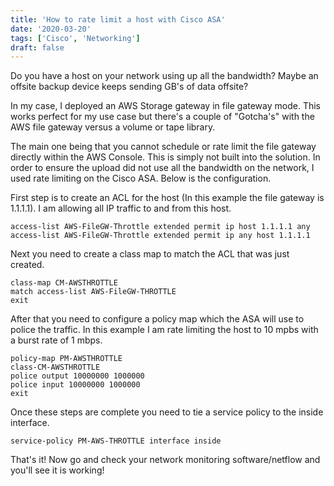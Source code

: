 ```yaml
---
title: 'How to rate limit a host with Cisco ASA'
date: '2020-03-20'
tags: ['Cisco', 'Networking']
draft: false
---
```

Do you have a host on your network using up all the bandwidth? Maybe an offsite backup device keeps sending GB's of data offsite?  
  
In my case, I deployed an AWS Storage gateway in file gateway mode. This works perfect for my use case but there's a couple of "Gotcha's" with the AWS file gateway versus a volume or tape library.  
  
The main one being that you cannot schedule or rate limit the file gateway directly within the AWS Console. This is simply not built into the solution. In order to ensure the upload did not use all the bandwidth on the network, I used rate limiting on the Cisco ASA. Below is the configuration.  
  
First step is to create an ACL for the host (In this example the file gateway is 1.1.1.1). I am allowing all IP traffic to and from this host.

```
access-list AWS-FileGW-Throttle extended permit ip host 1.1.1.1 any
access-list AWS-FileGW-Throttle extended permit ip any host 1.1.1.1
```
  
  
Next you need to create a class map to match the ACL that was just created.  

```
class-map CM-AWSTHROTTLE
match access-list AWS-FileGW-THROTTLE
exit
```

  
  
After that you need to configure a policy map which the ASA will use to police the traffic. In this example I am rate limiting the host to 10 mpbs with a burst rate of 1 mbps.

```
policy-map PM-AWSTHROTTLE
class-CM-AWSTHROTTLE
police output 10000000 1000000
police input 10000000 1000000
exit
```
Once these steps are complete you need to tie a service policy to the inside interface.  

```
service-policy PM-AWS-THROTTLE interface inside
```
  
That's it! Now go and check your network monitoring software/netflow and you'll see it is working!